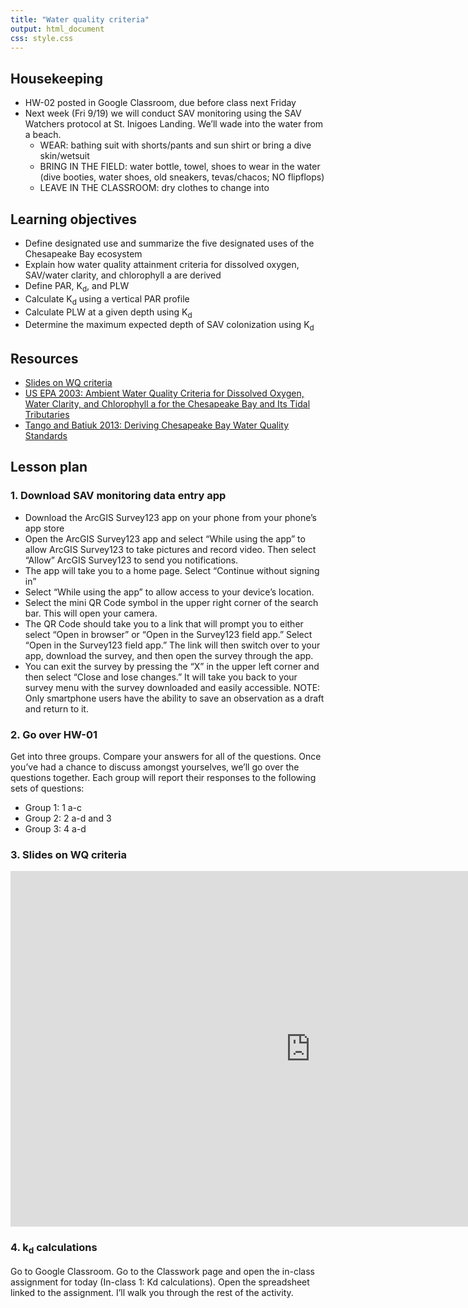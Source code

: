 ```yaml
---
title: "Water quality criteria"
output: html_document
css: style.css
---
```


## Housekeeping 

* HW-02 posted in Google Classroom, due before class next Friday
* Next week (Fri 9/19) we will conduct SAV monitoring using the SAV Watchers protocol at St. Inigoes Landing. We'll wade into the water from a beach. 
  * WEAR: bathing suit with shorts/pants and sun shirt or bring a dive skin/wetsuit
  * BRING IN THE FIELD: water bottle, towel, shoes to wear in the water (dive booties, water shoes, old sneakers, tevas/chacos; NO flipflops)
  * LEAVE IN THE CLASSROOM: dry clothes to change into

## Learning objectives

* Define designated use and summarize the five designated uses of the Chesapeake Bay ecosystem
* Explain how water quality attainment criteria for dissolved oxygen, SAV/water clarity, and chlorophyll a are derived
* Define PAR, K~d~, and PLW
* Calculate K~d~ using a vertical PAR profile
* Calculate PLW at a given depth using K~d~
* Determine the maximum expected depth of SAV colonization using K~d~

## Resources

* [Slides on WQ criteria](https://docs.google.com/presentation/d/1lXwrBQ09VPu7JXGHzPzio329Imnn8pGG9BIEbH7v69Y/)
* [US EPA 2003: Ambient Water Quality Criteria for Dissolved Oxygen, Water Clarity, and Chlorophyll a for the Chesapeake Bay and Its Tidal Tributaries](https://d38c6ppuviqmfp.cloudfront.net/content/publications/cbp_13142.pdf)
* [Tango and Batiuk 2013: Deriving Chesapeake Bay Water Quality Standards](https://www.chesapeake.org/stac/wp-content/uploads/2019/08/294_7.-SoS-read-ahead-material_Tango-Batiuk-Deriving.pdf)

## Lesson plan

### 1. Download SAV monitoring data entry app

- Download the ArcGIS Survey123 app on your phone from your phone's app store
- Open the ArcGIS Survey123 app and select “While using the app” to allow
ArcGIS Survey123 to take pictures and record video. Then select “Allow” ArcGIS Survey123 to send you notifications.
- The app will take you to a home page. Select “Continue without signing in”
- Select “While using the app” to allow access to your device’s location.
- Select the mini QR Code symbol in the upper right corner of the search bar. This will open your camera.
- The QR Code should take you to a link that will prompt you to either select “Open in browser” or “Open in the Survey123 field app.” Select “Open in the Survey123 field app.” The link will then switch over to your app, download the survey, and then open the survey through the app.
- You can exit the survey by pressing the “X” in the upper left corner and then select “Close and lose changes.” It will take you back to your survey menu with the survey downloaded and easily accessible. NOTE: Only smartphone users have the ability to save an observation as a draft and return to it.

### 2. Go over HW-01

Get into three groups. Compare your answers for all of the questions. Once you've had a chance to discuss amongst yourselves, we'll go over the questions together. Each group will report their responses to the following sets of questions:

- Group 1: 1 a-c
- Group 2: 2 a-d and 3
- Group 3: 4 a-d

### 3. Slides on WQ criteria 

<iframe src="https://docs.google.com/presentation/d/1lXwrBQ09VPu7JXGHzPzio329Imnn8pGG9BIEbH7v69Y/embed?start=false&loop=false&delayms=5000" frameborder="0" width="960" height="569" allowfullscreen="true" mozallowfullscreen="true" webkitallowfullscreen="true" data-external="1"></iframe>

### 4. k~d~ calculations

Go to Google Classroom. Go to the Classwork page and open the in-class assignment for today (In-class 1: Kd calculations). Open the spreadsheet linked to the assignment. I'll walk you through the rest of the activity.


